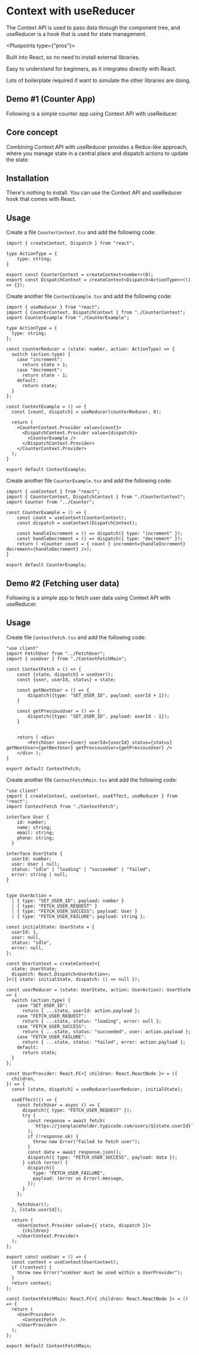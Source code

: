 
# Context with useReducer
The Context API is used to pass data through the component tree, and useReducer is a hook that is used for state management.

<Pluspoints type={"pros"}>
  <p>Built into React, so no need to install external libraries.</p>
  <p>Easy to understand for beginners, as it integrates directly with React.</p>
</Pluspoints>
<Pluspoints type={"cons"}>
  <p>Lots of boilerplate required if want to simulate the other libraries are doing.</p>
</Pluspoints>

<div className="mt-4">
  <BadgeLink href="https://react.dev/" label="Docs" />
</div>


## Demo \#1 (Counter App)

Following is a simple counter app using Context API with useReducer.
<ContextExample />

## Core concept
Combining Context API with useReducer provides a Redux-like approach, where you manage state in a central place and dispatch actions to update the state.

## Installation
There's nothing to install. You can use the Context API and useReducer hook that comes with React.


## Usage
Create a file `CounterContext.tsx` and add the following code:

```tsx showLineNumbers title="CounterContext.tsx"
import { createContext, Dispatch } from "react";

type ActionType = {
    type: string;
}

export const CounterContext = createContext<number>(0);
export const DispatchContext = createContext<Dispatch<ActionType>>(() => {});
```

Create another file `ContextExample.tsx` and add the following code:

```tsx showLineNumbers title="ContextExample.tsx"
import { useReducer } from "react";
import { CounterContext, DispatchContext } from "./CounterContext";
import CounterExample from "./CounterExample";

type ActionType = {
  type: string;
};

const counterReducer = (state: number, action: ActionType) => {
  switch (action.type) {
    case "increment":
      return state + 1;
    case "decrement":
      return state - 1;
    default:
      return state;
  }
};

const ContextExample = () => {
  const [count, dispatch] = useReducer(counterReducer, 0);

  return (
    <CounterContext.Provider value={count}>
      <DispatchContext.Provider value={dispatch}>
        <CounterExample />
      </DispatchContext.Provider>
    </CounterContext.Provider>
  );
}
 
export default ContextExample;
```

Create another file `CounterExample.tsx` and add the following code:

```tsx showLineNumbers title="CounterExample.tsx"
import { useContext } from "react";
import { CounterContext, DispatchContext } from "./CounterContext";
import Counter from "../Counter";

const CounterExample = () => {
    const count = useContext(CounterContext);
    const dispatch = useContext(DispatchContext);

    const handleIncrement = () => dispatch({ type: "increment" });
    const handleDecrement = () => dispatch({ type: "decrement" });
    return ( <Counter count = { count } increment={handleIncrement} decrement={handleDecrement} />);
}
 
export default CounterExample;
```

## Demo \#2 (Fetching user data)
Following is a simple app to fetch user data using Context API with useReducer.

<ContextFetchMain />

## Usage

Create file `ContextFetch.tsx` and add the following code:

```tsx showLineNumbers title="ContextFetch.tsx"
"use client"
import FetchUser from "../FetchUser";
import { useUser } from "./ContextFetchMain";

const ContextFetch = () => {
    const {state, dispatch} = useUser();
    const {user, userId, status} = state;

    const getNextUser = () => {
        dispatch({type: "SET_USER_ID", payload: userId + 1});
    }

    const getPreviousUser = () => {
        dispatch({type: "SET_USER_ID", payload: userId - 1});
    }


    return ( <div>
        <FetchUser user={user} userId={userId} status={status} getNextUser={getNextUser} getPreviousUser={getPreviousUser} />
    </div> );
}
 
export default ContextFetch;
```

Create another file `ContextFetchMain.tsx` and add the following code:

```tsx showLineNumbers title="ContextFetchMain.tsx"
"use client"
import { createContext, useContext, useEffect, useReducer } from "react";
import ContextFetch from "./ContextFetch";

interface User {
    id: number;
    name: string;
    email: string;
    phone: string;
  }

interface UserState {
  userId: number;
  user: User | null;
  status: "idle" | "loading" | "succeeded" | "failed";
  error: string | null;
}


type UserAction =
  | { type: "SET_USER_ID"; payload: number }
  | { type: "FETCH_USER_REQUEST" }
  | { type: "FETCH_USER_SUCCESS"; payload: User }
  | { type: "FETCH_USER_FAILURE"; payload: string };

const initialState: UserState = {
  userId: 1,
  user: null,
  status: "idle",
  error: null,
};

const UserContext = createContext<{
  state: UserState;
  dispatch: React.Dispatch<UserAction>;
}>({ state: initialState, dispatch: () => null });

const userReducer = (state: UserState, action: UserAction): UserState => {
  switch (action.type) {
    case "SET_USER_ID":
      return { ...state, userId: action.payload };
    case "FETCH_USER_REQUEST":
      return { ...state, status: "loading", error: null };
    case "FETCH_USER_SUCCESS":
      return { ...state, status: "succeeded", user: action.payload };
    case "FETCH_USER_FAILURE":
      return { ...state, status: "failed", error: action.payload };
    default:
      return state;
  }
};

const UserProvider: React.FC<{ children: React.ReactNode }> = ({
  children,
}) => {
  const [state, dispatch] = useReducer(userReducer, initialState);

  useEffect(() => {
    const fetchUser = async () => {
      dispatch({ type: "FETCH_USER_REQUEST" });
      try {
        const response = await fetch(
          `https://jsonplaceholder.typicode.com/users/${state.userId}`
        );
        if (!response.ok) {
          throw new Error("Failed to fetch user");
        }
        const data = await response.json();
        dispatch({ type: "FETCH_USER_SUCCESS", payload: data });
      } catch (error) {
        dispatch({
          type: "FETCH_USER_FAILURE",
          payload: (error as Error).message,
        });
      }
    };

    fetchUser();
  }, [state.userId]);

  return (
    <UserContext.Provider value={{ state, dispatch }}>
      {children}
    </UserContext.Provider>
  );
};

export const useUser = () => {
  const context = useContext(UserContext);
  if (!context) {
    throw new Error("useUser must be used within a UserProvider");
  }
  return context;
};

const ContextFetchMain: React.FC<{ children: React.ReactNode }> = () => {
  return (
    <UserProvider>
      <ContextFetch />
    </UserProvider>
  );
};

export default ContextFetchMain;

```